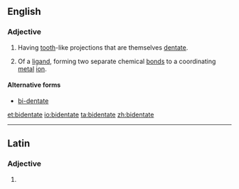 ==English==

===Adjective===
{{en-adj}}

# {{botany}} Having [[tooth]]-like projections that are themselves [[dentate]].
# {{chemistry}} Of a [[ligand]], forming two separate chemical [[bond]]s to a coordinating [[metal]] [[ion]].

====Alternative forms====
* [[bi-dentate]]

[[et:bidentate]]
[[io:bidentate]]
[[ta:bidentate]]
[[zh:bidentate]]

----
==Latin==

===Adjective===
{{la-adj-form|bidentāte}}

# {{inflection of|bidentatus|bidentātus|voc|m|s|lang=la}}
{{rfc-auto}}